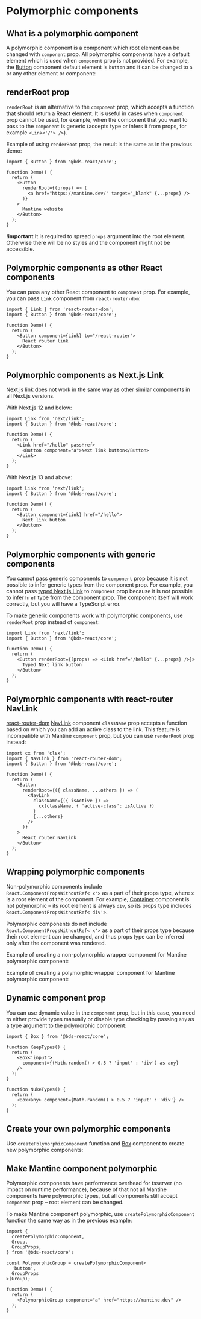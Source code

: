 

# Polymorphic components

## What is a polymorphic component

A polymorphic component is a component which root element can be changed with `component` prop.
All polymorphic components have a default element which is used when `component` prop is not provided.
For example, the [Button](/core/button) component default element is `button` and
it can be changed to `a` or any other element or component:

<Demo data={GuidesDemos.polymorphic} />

## renderRoot prop

`renderRoot` is an alternative to the `component` prop, which accepts a function that should return
a React element. It is useful in cases when `component` prop cannot be used, for example,
when the component that you want to pass to the `component` is generic
(accepts type or infers it from props, for example `<Link<'/'> />`).

Example of using `renderRoot` prop, the result is the same as in the previous demo:

```tsx
import { Button } from '@bds-react/core';

function Demo() {
  return (
    <Button
      renderRoot={(props) => (
        <a href="https://mantine.dev/" target="_blank" {...props} />
      )}
    >
      Mantine website
    </Button>
  );
}
```

**!important** It is required to spread `props` argument into the root element. Otherwise
there will be no styles and the component might not be accessible.

## Polymorphic components as other React components

You can pass any other React component to `component` prop.
For example, you can pass `Link` component from `react-router-dom`:

```tsx
import { Link } from 'react-router-dom';
import { Button } from '@bds-react/core';

function Demo() {
  return (
    <Button component={Link} to="/react-router">
      React router link
    </Button>
  );
}
```

## Polymorphic components as Next.js Link

Next.js link does not work in the same way as other similar components in all Next.js versions.

With Next.js 12 and below:

```tsx
import Link from 'next/link';
import { Button } from '@bds-react/core';

function Demo() {
  return (
    <Link href="/hello" passHref>
      <Button component="a">Next link button</Button>
    </Link>
  );
}
```

With Next.js 13 and above:

```tsx
import Link from 'next/link';
import { Button } from '@bds-react/core';

function Demo() {
  return (
    <Button component={Link} href="/hello">
      Next link button
    </Button>
  );
}
```

## Polymorphic components with generic components

You cannot pass generic components to `component` prop because it is not possible to infer generic types
from the component prop. For example, you cannot pass [typed Next.js Link](https://nextjs.org/docs/app/building-your-application/configuring/typescript#statically-typed-links)
to `component` prop because it is not possible to infer `href` type from the component prop. The component itself
will work correctly, but you will have a TypeScript error.

To make generic components work with polymorphic components, use `renderRoot` prop instead of `component`:

```tsx
import Link from 'next/link';
import { Button } from '@bds-react/core';

function Demo() {
  return (
    <Button renderRoot={(props) => <Link href="/hello" {...props} />}>
      Typed Next link button
    </Button>
  );
}
```

## Polymorphic components with react-router NavLink

[react-router-dom](https://reactrouter.com/en/main) [NavLink](https://reactrouter.com/en/main/components/nav-link) component
`className` prop accepts a function based on which you can add an active class to the link. This feature is
incompatible with Mantine `component` prop, but you can use `renderRoot` prop instead:

```tsx
import cx from 'clsx';
import { NavLink } from 'react-router-dom';
import { Button } from '@bds-react/core';

function Demo() {
  return (
    <Button
      renderRoot={({ className, ...others }) => (
        <NavLink
          className={({ isActive }) =>
            cx(className, { 'active-class': isActive })
          }
          {...others}
        />
      )}
    >
      React router NavLink
    </Button>
  );
}
```

## Wrapping polymorphic components

Non-polymorphic components include `React.ComponentPropsWithoutRef<'x'>` as a part of their props type,
where `x` is a root element of the component. For example, [Container](/core/container) component
is not polymorphic – its root element is always `div`, so its props type includes `React.ComponentPropsWithoutRef<'div'>`.

Polymorphic components do not include `React.ComponentPropsWithoutRef<'x'>` as a part of their props type
because their root element can be changed, and thus props type can be inferred only after the component was rendered.

Example of creating a non-polymorphic wrapper component for Mantine polymorphic component:

<Demo data={GuidesDemos.staticPolymorphic} />

Example of creating a polymorphic wrapper component for Mantine polymorphic component:

<Demo data={GuidesDemos.createPolymorphic} />

## Dynamic component prop

You can use dynamic value in the `component` prop, but in this case, you need to either provide types manually
or disable type checking by passing `any` as a type argument to the polymorphic component:

```tsx
import { Box } from '@bds-react/core';

function KeepTypes() {
  return (
    <Box<'input'>
      component={(Math.random() > 0.5 ? 'input' : 'div') as any}
    />
  );
}

function NukeTypes() {
  return (
    <Box<any> component={Math.random() > 0.5 ? 'input' : 'div'} />
  );
}
```

## Create your own polymorphic components

Use `createPolymorphicComponent` function and [Box](/core/box) component to create new polymorphic components:

<Demo data={GuidesDemos.newPolymorphic} />

## Make Mantine component polymorphic

Polymorphic components have performance overhead for tsserver (no impact on runtime performance),
because of that not all Mantine components have polymorphic types, but all components still
accept `component` prop – root element can be changed.

To make Mantine component polymorphic, use `createPolymorphicComponent` function the same way
as in the previous example:

```tsx
import {
  createPolymorphicComponent,
  Group,
  GroupProps,
} from '@bds-react/core';

const PolymorphicGroup = createPolymorphicComponent<
  'button',
  GroupProps
>(Group);

function Demo() {
  return (
    <PolymorphicGroup component="a" href="https://mantine.dev" />
  );
}
```
